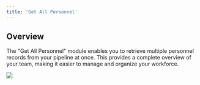 ```yaml
---
title: 'Get All Personnel'
---
```


## Overview

The "Get All Personnel" module enables you to retrieve multiple personnel records from your pipeline at once. This provides a complete overview of your team, making it easier to manage and organize your workforce.



![](/images/workflows/get_all_personnel001.png)